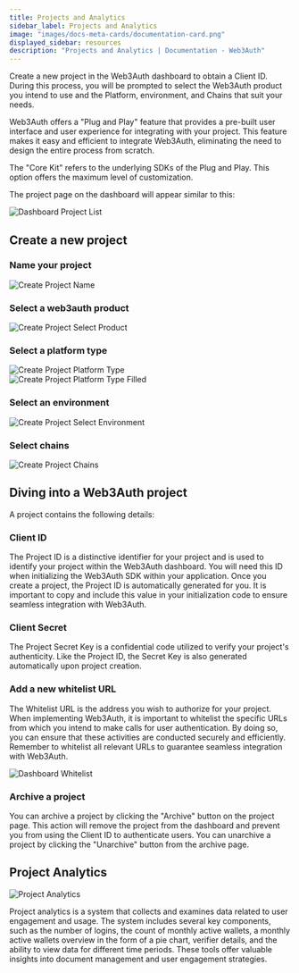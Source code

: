 ```yaml
---
title: Projects and Analytics
sidebar_label: Projects and Analytics
image: "images/docs-meta-cards/documentation-card.png"
displayed_sidebar: resources
description: "Projects and Analytics | Documentation - Web3Auth"
---
```



Create a new project in the Web3Auth dashboard to obtain a Client ID. During this process, you will be prompted to select the Web3Auth product you
intend to use and the Platform, environment, and Chains that suit your needs.

Web3Auth offers a "Plug and Play" feature that provides a pre-built user interface and user experience for integrating with your project. This feature
makes it easy and efficient to integrate Web3Auth, eliminating the need to design the entire process from scratch.

The "Core Kit" refers to the underlying SDKs of the Plug and Play. This option offers the maximum level of customization.

The project page on the dashboard will appear similar to this:

<div style={{ flexBasis: "300px", flexGrow: "1", textAlign: "center" }}>
  <img src={DashboardProjectList} style={{ alignSelf: "center", maxWidth: "100%" }} alt="Dashboard Project List" />
</div>

## Create a new project

### Name your project

<div style={{ flexBasis: "300px", flexGrow: "1", textAlign: "center" }}>
  <img src={CreateProjectName} style={{ alignSelf: "center", maxWidth: "100%" }} alt="Create Project Name" />
</div>

### Select a web3auth product

<div style={{ flexBasis: "300px", flexGrow: "1", textAlign: "center" }}>
  <img src={CreateProjectProduct} style={{ alignSelf: "center", maxWidth: "100%" }} alt="Create Project Select Product" />
</div>

### Select a platform type

<div style={{ flexBasis: "300px", flexGrow: "1", textAlign: "center" }}>
  <img src={CreateProjectPlatformType} style={{ alignSelf: "center", maxWidth: "100%" }} alt="Create Project Platform Type" />
</div>

<div style={{ flexBasis: "300px", flexGrow: "1", textAlign: "center" }}>
  <img src={CreateProjectPlatformTypeFilled} style={{ alignSelf: "center", maxWidth: "100%" }} alt="Create Project Platform Type Filled" />
</div>

### Select an environment

<div style={{ flexBasis: "300px", flexGrow: "1", textAlign: "center" }}>
  <img src={CreateProjectEnvironment} style={{ alignSelf: "center", maxWidth: "100%" }} alt="Create Project Select Environment" />
</div>

### Select chains

<div style={{ flexBasis: "300px", flexGrow: "1", textAlign: "center" }}>
  <img src={CreateProjectChains} style={{ alignSelf: "center", maxWidth: "100%" }} alt="Create Project Chains" />
</div>

## Diving into a Web3Auth project

A project contains the following details:

### Client ID

The Project ID is a distinctive identifier for your project and is used to identify your project within the Web3Auth dashboard. You will need this ID
when initializing the Web3Auth SDK within your application. Once you create a project, the Project ID is automatically generated for you. It is
important to copy and include this value in your initialization code to ensure seamless integration with Web3Auth.

### Client Secret

The Project Secret Key is a confidential code utilized to verify your project's authenticity. Like the Project ID, the Secret Key is also generated
automatically upon project creation.

### Add a new whitelist URL

The Whitelist URL is the address you wish to authorize for your project. When implementing Web3Auth, it is important to whitelist the specific URLs
from which you intend to make calls for user authentication. By doing so, you can ensure that these activities are conducted securely and efficiently.
Remember to whitelist all relevant URLs to guarantee seamless integration with Web3Auth.

<div style={{ flexBasis: "300px", flexGrow: "1", textAlign: "center" }}>
  <img src={DashboardWhiteListURL} style={{ alignSelf: "center", maxWidth: "100%" }} alt="Dashboard Whitelist" />
</div>

### Archive a project

You can archive a project by clicking the "Archive" button on the project page. This action will remove the project from the dashboard and prevent you
from using the Client ID to authenticate users. You can unarchive a project by clicking the "Unarchive" button from the archive page.

## Project Analytics

<div style={{ flexBasis: "300px", flexGrow: "1", textAlign: "center" }}>
  <img src={Analytics} style={{ alignSelf: "center", maxWidth: "100%" }} alt="Project Analytics" />
</div>

Project analytics is a system that collects and examines data related to user engagement and usage. The system includes several key components, such
as the number of logins, the count of monthly active wallets, a monthly active wallets overview in the form of a pie chart, verifier details, and the
ability to view data for different time periods. These tools offer valuable insights into document management and user engagement strategies.
